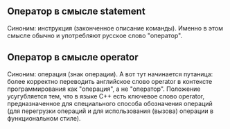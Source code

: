 ==Оператор в смысле statement==
Синоним: инструкция (законченное описание команды).
Именно в этом смысле обычно и употребляют русское слово "оператор".

==Оператор в смысле operator==
Cиноним: операция (знак операции).
А вот тут начинается путаница: более корректно переводить английское слово operator в контексте программирования как "операция", а не "оператор".
Положение усугубляется тем, что в языке C++ есть ключевое слово operator, предназначенное для специального способа обозначения операций (для перегрузки операций и для использования (вызова) операции в функциональном стиле).